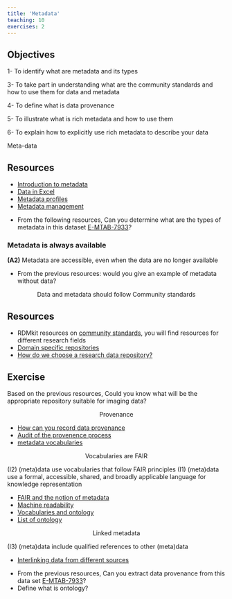 ```yaml
---
title: 'Metadata'
teaching: 10
exercises: 2
---
```

::: callout
## Objectives
1- To identify what are metadata and its types

3- To take part in understanding what are the community standards and how to use them for data and metadata

4- To define what is data provenance

5- To illustrate what is rich metadata and how to use them

6- To explain how to explicitly use rich metadata to describe your data
:::

Meta-data



::: callout
## Resources

- [Introduction to metadata](https://carpentries-incubator.github.io/fair-bio-practice/05-intro-to-metadata/index.html)
- [Data in Excel](https://carpentries-incubator.github.io/fair-bio-practice/07-data-in-excel/index.html)
- [Metadata profiles](https://faircookbook.elixir-europe.org/content/recipes/interoperability/creating-minimal-metadata-profiles.html)
- [Metadata management](https://rdmkit.elixir-europe.org/metadata_management.html)
:::

::::::::::: challenge
- From the following resources, Can you determine what are the types of metadata in this dataset [E-MTAB-7933](https://www.ebi.ac.uk/biostudies/arrayexpress/studies/E-MTAB-7933)?
::::::::::::::::


### Metadata is always available

**(A2)** Metadata are accessible, even when the data are no longer available

:::::::::::::: challenge
- From the previous resources: would you give an example of metadata without data?
:::::::::::::::::

<p style="text-align: center;"> Data and metadata should follow Community standards </p>

::: callout
## Resources
- RDMkit resources on [community standards](https://rdmkit.elixir-europe.org/your_domain), you will find resources for different research fields
- [Domain specific repositories](https://carpentries-incubator.github.io/fair-bio-practice/13-data-repositories/index.html)
- [How do we choose a research data repository?](https://carpentries-incubator.github.io/fair-bio-practice/13-data-repositories/index.html)
:::

::: challenge
## Exercise
Based on the previous resources, Could you know what will be the appropriate repository suitable for imaging data?
:::

<p style="text-align: center;"> Provenance </p>

::: callout
- [How can you record data provenance](https://rdmkit.elixir-europe.org/data_provenance)
- [Audit of the provenence process](https://faircookbook.elixir-europe.org/content/recipes/reusability/provenance.html)
- [metadata vocabularies](https://lov.linkeddata.es/dataset/lov/)
::: 

<p style="text-align: center;"> Vocabularies are FAIR </p>
(I2)  (meta)data use vocabularies that follow FAIR principles
(I1)  (meta)data use a formal, accessible, shared, and broadly applicable language for knowledge representation


::: callout
- [FAIR and the notion of metadata](https://faircookbook.elixir-europe.org/content/recipes/introduction/metadata-fair.html)
- [Machine readability](https://rdmkit.elixir-europe.org/machine_actionability)
- [Vocabularies and ontology](https://carpentries-incubator.github.io/fair-bio-practice/06-being-precise/index.html)
- [List of ontology](https://obofoundry.org/)
:::

<p style="text-align: center;"> Linked metadata </p>
(I3)  (meta)data include qualified references to other (meta)data

::: callout
- [Interlinking data from different sources](https://faircookbook.elixir-europe.org/content/recipes/interoperability/identifier-mapping.html#references)
:::

::::::::::: challenge
- From the previous resources, Can you extract data provenance from this data set [E-MTAB-7933](https://www.ebi.ac.uk/biostudies/arrayexpress/studies/E-MTAB-7933)? 
- Define what is ontology?
::::::::::::::::
